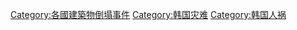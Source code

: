 [[Category:各國建築物倒塌事件|Category:各國建築物倒塌事件]]
[[Category:韩国灾难|Category:韩国灾难]]
[[Category:韩国人祸|Category:韩国人祸]]